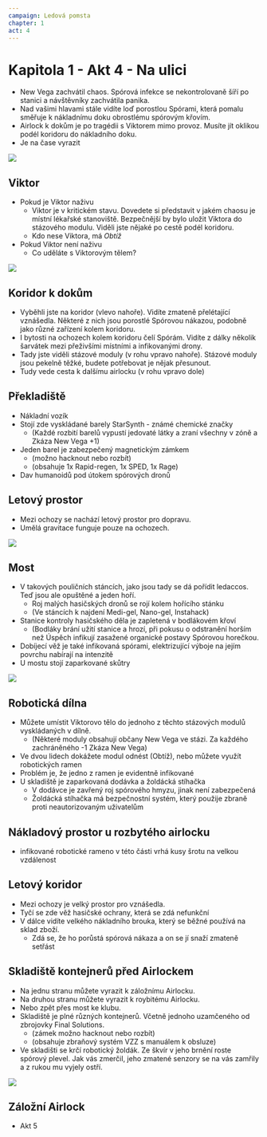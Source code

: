 ```yaml
---
campaign: Ledová pomsta
chapter: 1
act: 4
---
```


<Player url="https://youtu.be/1gNjZSWP4Cw?t=46" controls height={100} />

# Kapitola 1 - Akt 4 - Na ulici

-   New Vega zachvátil chaos. Spórová infekce se nekontrolovaně šíří po stanici a návštěvníky zachvátila panika.
-   Nad vašimi hlavami stále vidíte loď porostlou Spórami, která pomalu směřuje k nákladnímu doku obrostlému spórovým křovím.
-   Airlock k dokům je po tragédii s Viktorem mimo provoz. Musíte jít oklikou podél koridoru do nákladního doku.
-   Je na čase vyrazit

![](/LP/ScrattCZ_sci-fi_engineer_in_engineers_uniform_with_a_beard_and__d280e504-42d6-4a48-8fd0-6d5919feea53.png)

## Viktor

-   Pokud je Viktor naživu
    -   Viktor je v kritickém stavu. Dovedete si představit v jakém chaosu je místní lékařské stanoviště. Bezpečnější by bylo uložit Viktora do stázového modulu. Viděli jste nějaké po cestě podél koridoru.
    -   Kdo nese Viktora, má _Obtíž_
-   Pokud Viktor není naživu
    -   Co uděláte s Viktorovým tělem?

![](/LP/maps/New_Vega_Freeway.jpg)

## Koridor k dokům

-   Vyběhli jste na koridor (vlevo nahoře). Vidíte zmateně přelétající vznášedla. Některé z nich jsou porostlé Spórovou nákazou, podobně jako různé zařízení kolem koridoru.
-   I bytosti na ochozech kolem koridoru čelí Spórám. Vidíte z dálky několik šarvátek mezi přeživšími místními a infikovanými drony.
-   Tady jste viděli stázové moduly (v rohu vpravo nahoře). Stázové moduly jsou pekelně těžké, budete potřebovat je nějak přesunout.
-   Tudy vede cesta k dalšímu airlocku (v rohu vpravo dole)

<List>
    <Clock
        className="not-prose drop-shadow-md print:drop-shadow-none"
        size="US game"
        title="Viktor v kritickém stavu"
        current={0}
        total={6}
        threat="Viktor podlehnul svým zraněním"
        reward="Viktor je stabilizovaný"
    />
    <Clock
        className="not-prose drop-shadow-md print:drop-shadow-none"
        size="US game"
        title="Zkáza New Vega"
        current={0}
        total={4}
        threat="New Vega bylo pohlceno Spórami"
        reward="Spóry byly potlačeny"
    />
</List>

## Překladiště

-   Nákladní vozík
-   Stojí zde vyskládané barely StarSynth - známé chemické značky
    -   (Každé rozbití barelů vypustí jedovaté látky a zraní všechny v zóně a Zkáza New Vega +1)
-   Jeden barel je zabezpečený magnetickým zámkem
    -   (možno hacknout nebo rozbít)
    -   (obsahuje 1x Rapid-regen, 1x SPED, 1x Rage)
-   Dav humanoidů pod útokem spórových dronů

<List>
    <Asset
        icon="/LP/icons/syringe-2.png"
        title="Rapid-regen"
        effect="Vyléčí instantně všechna organická zranění. Regenerovaná tkáň může zmutovat (+1&nbsp;zkáza)"
        className="drop-shadow-md print:drop-shadow-none"
    />
    <Asset
        icon="/LP/icons/nose-spray.png"
        title="SPED"
        effect="+1 pohyb, znásobí doskokovou vzdálenost na 3 kola"
        className="drop-shadow-md print:drop-shadow-none"
    />
    <Asset
        icon="/LP/icons/syringe.png"
        title="Rage"
        effect="+1 efekt na akce síly a útoku na blízko na 3 kola"
        className="drop-shadow-md print:drop-shadow-none"
    />
    <Actor
        size="Trump"
        className="not-prose drop-shadow-md print:drop-shadow-none"
        imageUri="/LP/ScrattCZ_several_screaming_slender_6_feet_tall_feminine-looking_70707d8f-a4ff-474f-974a-608f4d82b3c9.png"
        name="Spórové sirény"
        occupation="Infikovaní obyvatelé vodního světa"
        notes="Akce: Nervy drásající křik - zóna: +1 Tíseň, Hryznutí - Zranění"
    />
    <Clock
        className="not-prose drop-shadow-md print:drop-shadow-none"
        size="US game"
        title="Odražení spórových sirén"
        current={0}
        total={6}
        threat="Zkáza New Vega +1"
        reward="Spóry byly potlačeny"
    />
</List>

## Letový prostor

-   Mezi ochozy se nachází letový prostor pro dopravu.
-   Umělá gravitace funguje pouze na ochozech.

![](/LP/ScrattCZ_huge_flying_alien_with_electric_tentacles_and_weeds_gr_3507de64-ba9e-4db4-a383-a7d4e892dd34.png)

## Most

-   V takových pouličních stáncích, jako jsou tady se dá pořídit ledaccos. Teď jsou ale opuštěné a jeden hoří.
    -   Roj malých hasičských dronů se rojí kolem hořícího stánku
    -   (Ve stáncích k najdení Medi-gel, Nano-gel, Instahack)
-   Stanice kontroly hasičského děla je zapletená v bodlákovém křoví
    -   (Bodláky brání užití stanice a hrozí, při pokusu o odstranění horším než Úspěch infikují zasažené organické postavy Spórovou horečkou.
-   Dobíjecí věž je také infikovaná spórami, elektrizující výboje na jejím povrchu nabírají na intenzitě
-   U mostu stojí zaparkované skůtry

<List>
    <Effect
        icon="thermometerHot"
        title="Spórová horečka"
        effect="+1 Teplota každé kolo, dokud se nevyléčí"
        className="drop-shadow-md print:drop-shadow-none"
    />
    <Actor
        size="Trump"
        className="not-prose drop-shadow-md print:drop-shadow-none"
        imageUri="/LP/sci-fi_electric_tesla_tower_spiky_cannon_charging_with_lightning_in_the_middle_of_space_station_corridor.jpg"
        name="Infikovaná dobíjecí věž"
        occupation={null}
        notes="Akce: 1 za 3 kola až 2 zóny daleko vyšle el.&nbsp;výboj do celé zóny zraňující Androidy za 2x&nbsp;Zranění a organiky za 2x&nbsp;Tíseň; Zásah na 1 kolo vyřadí vozidla; Odolná proti konvenčním zbraním"
    />
    <Actor
        name="Hasicí drony"
        size="US game"
        className="not-prose drop-shadow-md print:drop-shadow-none"
        imageUri="/LP/several_small_bulky_sci-fi_firefighting_drones_spraying_water_on_a_burning_cyberpunk_street_stall.jpg"
        occupation={null}
        notes="Akce: -1 Teplota všem v zóně ve které hoří; Zničení: +1&nbsp;Zkáza New Vega"
    />
    <Clock
        title="Vyřazení dobíjecí věže"
        className="not-prose drop-shadow-md print:drop-shadow-none"
        size="US game"
        current={0}
        total={6}
        threat="Zkáza New Vega&nbsp;+1"
        reward="2x Přetaktovávací baterie"
    />
    <Asset
        title="Přetaktovávací baterie"
        icon="/LP/icons/battery.png"
        effect="Jednorázově +2 efekt na akci pro Androidy"
        className="drop-shadow-md print:drop-shadow-none"
    />
    <Asset
        title="Medi-gel"
        icon="/LP/icons/injection.png"
        effect="-1&nbsp;organické Zranění"
        className="drop-shadow-md print:drop-shadow-none"
    />
    <Asset
        title="Nano-gel"
        icon="/LP/icons/tube.png"
        effect="-1&nbsp;mechanické Zranění"
        className="drop-shadow-md print:drop-shadow-none"
    />
    <Asset
        title="Instahack"
        icon="/LP/icons/gadget.png"
        effect="dočasné získání kontroly nad zařízením na 1 kolo"
        className="drop-shadow-md print:drop-shadow-none"
    />
</List>

![](/LP/ScrattCZ_long_sci-fi_box_with_a_male_bearded_engineers_body_lyi_d48bea17-95bf-4c62-9f86-d8262d20c340.png)

## Robotická dílna

-   Můžete umístit Viktorovo tělo do jednoho z těchto stázových modulů vyskládaných v dílně.
    -   (Některé moduly obsahují občany New Vega ve stázi. Za každého zachráněného -1&nbsp;Zkáza New Vega)
-   Ve dvou lidech dokážete modul odnést (Obtíž), nebo můžete využít robotických ramen
-   Problém je, že jedno z ramen je evidentně infikované
-   U skladiště je zaparkovaná dodávka a žoldácká stíhačka
    -   V dodávce je zavřený roj spórového hmyzu, jinak není zabezpečená
    -   Žoldácká stíhačka má bezpečnostní systém, který použije zbraně proti neautorizovaným uživatelům

<List>
    <Actor
        name="Infikované robotické rameno"
        size="US game"
        className="not-prose drop-shadow-md print:drop-shadow-none"
        imageUri="/LP/ScrattCZ_sci-fi_industrial_floor-mounted_robotic_arm_with_clamp_59d24f3a-44d0-4133-8141-09fc23307af6.png"
        occupation={null}
        notes="Akce: Chycení - Uvíznutí / komplikace, Drcení - 2x&nbsp;Zranění"
    />
    <Clock
        className="not-prose drop-shadow-md print:drop-shadow-none"
        size="US game"
        title="Vyřazení robotického ramena"
        current={0}
        total={6}
        reward="Robotická protéza"
    />
    <Actor
        name="Spórový roj"
        size="US game"
        className="not-prose drop-shadow-md print:drop-shadow-none"
        imageUri="/LP/alien-swarm.jpg"
        occupation={null}
        notes="Infikování spórami +1x&nbsp;Zkáza; Imunní na střelbu a útok na blízko. Slabí proti ohni a plošným útokům."
    />
</List>

## Nákladový prostor u rozbytého airlocku

-   infikované robotické rameno v této části vrhá kusy šrotu na velkou vzdálenost

<List>
    <Actor
        name="Infikované robotické rameno"
        size="US game"
        className="not-prose drop-shadow-md print:drop-shadow-none"
        imageUri="/LP/ScrattCZ_sci-fi_industrial_floor-mounted_robotic_arm_with_clamp_59d24f3a-44d0-4133-8141-09fc23307af6.png"
        occupation={null}
        notes="Akce: Vrhání šrotu - 2x&nbsp;Zranění na vzdálenost až 2&nbsp;zóny, Odhození - 1x&nbsp;Tíseň a odhození až 2&nbsp;zóny daleko"
    />
    <Clock
        className="not-prose drop-shadow-md print:drop-shadow-none"
        size="US game"
        title="Vyřazení robotického ramena"
        current={0}
        total={6}
        reward="Zaměřovací oční implantát"
    />
    <Asset
        title="Zaměřovací oční implantát"
        effect="+1 Efekt na akce střelby. +1 Zkáza."
        icon="/LP/targeting-implant.png"
        className="drop-shadow-md print:drop-shadow-none"
    />
</List>

## Letový koridor

-   Mezi ochozy je velký prostor pro vznášedla.
-   Tyčí se zde věž hasičské ochrany, která se zdá nefunkční
-   V dálce vidíte velkého nákladního brouka, který se běžné používá na sklad zboží.
    -   Zdá se, že ho porůstá spórová nákaza a on se jí snaží zmateně setřást

<List>
    <Actor
        name="Zmatený nákladní brouk"
        size="US game"
        className="not-prose drop-shadow-md print:drop-shadow-none"
        imageUri="/LP/ScrattCZ_huge_flying_alien_with_electric_tentacles_and_weeds_gr_3507de64-ba9e-4db4-a383-a7d4e892dd34.png"
        occupation={null}
        notes="Akce: Při zranění: Skřek - +1 Tíseň v dané a vedlejší zóně; Naražení - pohyb + 1x Zranění všem v zóně; Poryv křídly - posun všeho v zóně od brouka"
    />
</List>

## Skladiště kontejnerů před Airlockem

-   Na jednu stranu můžete vyrazit k záložnímu Airlocku.
-   Na druhou stranu můžete vyrazit k roybitému Airlocku.
-   Nebo zpět přes most ke klubu.
-   Skladiště je plné různých kontejnerů. Včetně jednoho uzamčeného od zbrojovky Final Solutions.
    -   (zámek možno hacknout nebo rozbít)
    -   (obsahuje zbraňový systém VZZ s manuálem k obsluze)
-   Ve skladišti se krčí robotický žoldák. Ze škvír v jeho brnění roste spórový plevel. Jak vás zmerčil, jeho zmatené senzory se na vás zamřily a z rukou mu vyjely ostří.

<List>
    <Actor
        name="Infikovaný robo-žoldák"
        size="Trump"
        className="not-prose drop-shadow-md print:drop-shadow-none"
        imageUri="/LP/ScrattCZ_futuristic_killer_military_robot_with_leaves_flowers_a_eb1a5d76-ca30-4811-a6d8-6fa94a15d1af.png"
        imagePosition="center 30%"
        occupation={null}
        notes="Akce: Plamenomet - 1x&nbsp;Zranění, +1&nbsp;Teplota, Zóna hoří (+1 Teplota všem v zóně na začátku tahu), Smršť ostří 2x/1x&nbsp;Zranění. Odolný proti střelbě a konvenčním zbraním na blízko."
    />
    <Clock
        className="not-prose drop-shadow-md print:drop-shadow-none"
        size="US game"
        title="Vyřazení robo-žoldáka"
        current={0}
        total={8}
        threat="Zkáza New Vega&nbsp;+1"
        reward="1x Přetaktovávací baterie, 1x&nbsp;Plamenometná paže"
    />
    <Asset
        icon="/LP/icons/flamethrower-arm.jpg"
        title="Plamenometná paže"
        effect="1x&nbsp;Zranění, Zapálení zóny. +1&nbsp;Zkáza při instalaci (+1&nbsp;Teplota při použití, +2&nbsp;Zranění při odinstalaci)"
        imagePosition
        className="drop-shadow-md print:drop-shadow-none"
    />
    <Asset
        title="Přetaktovávací baterie"
        icon="/LP/icons/battery.png"
        effect="Jednorázově +2 efekt na akci pro Androidy"
        className="drop-shadow-md print:drop-shadow-none"
    />
    <Asset
        title="VZZ"
        icon="/LP/icons/bfg.png"
        effect="Obrovská zbraň: 1 kolo absorbuje veškeré teplo ze zóny, v příštím kole přinese zkázu."
        className="drop-shadow-md print:drop-shadow-none"
    />
</List>

![](/LP/ScrattCZ_sci-fi_mercenaries_and_civilians_evacuating_a_casino_s_d0e45988-8940-4d77-b448-d0dcc36de800.png)

## Záložní Airlock

-   Akt 5
